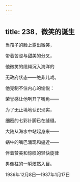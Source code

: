 ```yaml
---
---
---
```

title: 238．微笑的诞生
---




当孩子的脸上露出微笑，

带着苦涩与甜美的分叉，

他微笑的缆绳沉入海洋的

无政府状态——绝非儿戏。

他克制不住内心的愉悦：

荣誉感让他咧开了嘴角——

为了无止境地认识现实，

细密的七彩针脚已在缝缀。

大陆从海水中站起身来——

蜗牛的嘴巴涌现和逼近——

伴着赞美和惊叹的轻快旋律

男像柱的一瞬炫然入目。

1936年12月8日—1937年1月17日